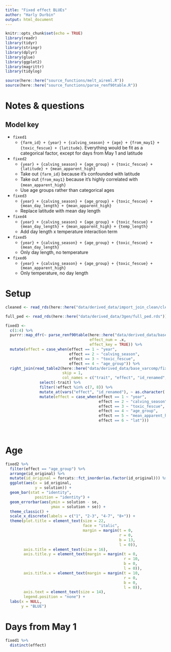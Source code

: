 ```yaml
---
title: "Fixed effect BLUEs"
author: "Harly Durbin"
output: html_document
---
```


```r
knitr::opts_chunk$set(echo = TRUE)
library(readr)
library(tidyr)
library(stringr)
library(dplyr)
library(glue)
library(ggplot2)
library(magrittr)
library(tidylog)

source(here::here("source_functions/melt_aireml.R"))
source(here::here("source_functions/parse_renf90table.R"))

```

# Notes & questions

## Model key

* `fixed1`
    + `{farm_id} + {year} + {calving_season} + {age} + {from_may1} + {toxic_fescue} + {latitude}`. Everything would be fit as a categorical factor, except for days from May 1 and latitude
* `fixed2`
    + `{year} + {calving_season} + {age_group} + {toxic_fescue} + {latitude} + {mean_apparent_high}`
    + Take out `{farm_id}` because it's confounded with latitude
    + Take out `{from_may1}` because it's highly correlated with `{mean_apparent_high}`
    + Use age groups rather than categorical ages
* `fixed3`
    + `{year} + {calving_season} + {age_group} + {toxic_fescue} + {mean_day_length} + {mean_apparent_high}`
    + Replace latitude with mean day length
* `fixed4`
    + `{year} + {calving_season} + {age_group} + {toxic_fescue} + {mean_day_length} + {mean_apparent_high} + {temp_length}`
    + Add day length x temperature interaction term
* `fixed5`
    + `{year} + {calving_season} + {age_group} + {toxic_fescue} + {mean_day_length}`
    + Only day length, no temperature
* `fixed6`
    + `{year} + {calving_season} + {age_group} + {toxic_fescue} + {mean_apparent_high}`
    + Only temperature, no day length

# Setup 

```r
cleaned <- read_rds(here::here("data/derived_data/import_join_clean/cleaned.rds"))
```

```r
full_ped <- read_rds(here::here("data/derived_data/3gen/full_ped.rds"))
```

```r
fixed3 <-
  c(1:4) %>% 
  purrr::map_dfr(~ parse_renf90table(here::here("data/derived_data/base_varcomp/fixed2/renf90.tables"),
                                     effect_num = .x,
                                     effect_key = TRUE)) %>% 
  mutate(effect = case_when(effect == 1 ~ "year",
                            effect == 2 ~ "calving_season",
                            effect == 3 ~ "toxic_fescue",
                            effect == 4 ~ "age_group")) %>% 
  right_join(read_table2(here::here("data/derived_data/base_varcomp/fixed2/solutions"),
                         skip = 1,
                         col_names = c("trait", "effect", "id_renamed", "solution", "se")) %>%
               select(-trait) %>% 
               filter(!effect %in% c(7, 8)) %>% 
               mutate_at(vars("effect", "id_renamed"), ~ as.character(.)) %>% 
               mutate(effect = case_when(effect == 1 ~ "year",
                                         effect == 2 ~ "calving_season",
                                         effect == 3 ~ "toxic_fescue",
                                         effect == 4 ~ "age_group",
                                         effect == 5 ~ "mean_apparent_high",
                                         effect == 6 ~ "lat")))
  
  
```

# Age

```r
fixed2 %>% 
  filter(effect == "age_group") %>% 
  arrange(id_original) %>% 
  mutate(id_original = forcats::fct_inorder(as.factor(id_original))) %>% 
  ggplot(aes(x = id_original,
             y = solution)) +
  geom_bar(stat = "identity",
             position = "identity") +
  geom_errorbar(aes(ymin = solution - se,
                    ymax = solution + se)) +
  theme_classic() +
  scale_x_discrete(labels = c("1", "2-3", "4-7", "8+")) +
  theme(plot.title = element_text(size = 22,
                                  face = "italic",
                                  margin = margin(t = 0,
                                                  r = 0,
                                                  b = 13,
                                                  l = 0)),
        axis.title = element_text(size = 16),
        axis.title.y = element_text(margin = margin(t = 0,
                                                    r = 10,
                                                    b = 0,
                                                    l = 0)),
        axis.title.x = element_text(margin = margin(t = 10,
                                                    r = 0,
                                                    b = 0,
                                                    l = 0)),
        axis.text = element_text(size = 14),
        legend.position = "none") +
  labs(x = NULL,
       y = "BLUE")
```

# Days from May 1

```r
fixed1 %>% 
  distinct(effect)
```

